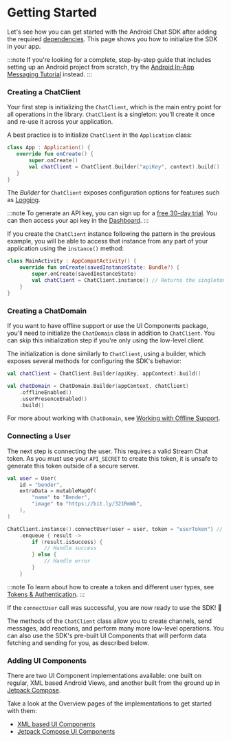 # Getting Started

Let's see how you can get started with the Android Chat SDK after adding the required [dependencies](./02-dependencies.mdx). This page shows you how to initialize the SDK in your app.

:::note
If you're looking for a complete, step-by-step guide that includes setting up an Android project from scratch, try the [Android In-App Messaging Tutorial](https://getstream.io/tutorials/android-chat/) instead.
:::

### Creating a ChatClient

Your first step is initializing the `ChatClient`, which is the main entry point for all operations in the library. `ChatClient` is a singleton: you'll create it once and re-use it across your application.

A best practice is to initialize `ChatClient` in the `Application` class:

 ```kotlin
 class App : Application() {
    override fun onCreate() {
        super.onCreate()
        val chatClient = ChatClient.Builder("apiKey", context).build()
    }
}
 ```

The _Builder_ for `ChatClient` exposes configuration options for features such as [Logging](./05-logging.mdx).

:::note
To generate an API key, you can sign up for a [free 30-day trial](https://getstream.io/chat/trial/). You can then access your api key in the [Dashboard](https://getstream.io/dashboard).
:::

If you create the `ChatClient` instance following the pattern in the previous example, you will be able to access that instance from any part of your application using the `instance()` method:

```kotlin
class MainActivity : AppCompatActivity() {
    override fun onCreate(savedInstanceState: Bundle?) {
        super.onCreate(savedInstanceState)
        val chatClient = ChatClient.instance() // Returns the singleton instance
    }
}
```

### Creating a ChatDomain

If you want to have offline support or use the UI Components package, you'll need to initialize the `ChatDomain` class in addition to `ChatClient`. You can skip this initialization step if you're only using the low-level client.

The initialization is done similarly to `ChatClient`, using a builder, which exposes several methods for configuring the SDK's behavior:

```kotlin
val chatClient = ChatClient.Builder(apiKey, appContext).build()

val chatDomain = ChatDomain.Builder(appContext, chatClient)
    .offlineEnabled()
    .userPresenceEnabled()
    .build()
```

For more about working with `ChatDomain`, see [Working with Offline Support](../02-client/06-guides/06-working-with-offline.mdx).

### Connecting a User

The next step is connecting the user. This requires a valid Stream Chat token. As you must use your `API_SECRET` to create this token, it is unsafe to generate this token outside of a secure server.

```kotlin
val user = User(
    id = "bender",
    extraData = mutableMapOf(
        "name" to "Bender",
        "image" to "https://bit.ly/321RmWb",
    ),
)

ChatClient.instance().connectUser(user = user, token = "userToken") // Replace with a real token
    .enqueue { result ->
        if (result.isSuccess) {
            // Handle success
        } else {
            // Handle error
        }
    }
```

:::note
To learn about how to create a token and different user types, see [Tokens & Authentication](https://getstream.io/chat/docs/android/tokens_and_authentication/?language=kotlin).
:::

If the `connectUser` call was successful, you are now ready to use the SDK! 🎉

The methods of the `ChatClient` class allow you to create channels, send messages, add reactions, and perform many more low-level operations. You can also use the SDK's pre-built UI Components that will perform data fetching and sending for you, as described below.

### Adding UI Components

There are two UI Component implementations available: one built on regular, XML based Android Views, and another built from the ground up in [Jetpack Compose](https://developer.android.com/jetpack/compose).

Take a look at the Overview pages of the implementations to get started with them:
- [XML based UI Components](../03-ui/01-overview.mdx)
- [Jetpack Compose UI Components](../04-compose/01-overview.mdx)
